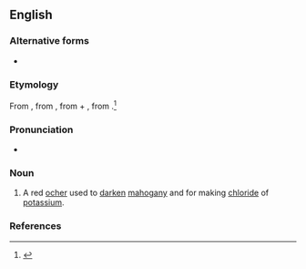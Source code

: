 ==English==

===Alternative forms===
* {{l|en|Abraum salts}}

===Etymology===
From {{etyl|de|en}} {{m|de|abräumen||to remove}}, from {{m|de|ab||from}}, from {{etyl|goh|en}} {{m|goh|aba||away}} + {{etyl|de|en}} {{m|de|raum||space}}, from {{etyl|goh|en}} {{m|goh|rūm}}.<ref>{{R:MW3 1976|page=5}}</ref>

===Pronunciation===
* {{a|US}} {{IPA|/ˈɑˌpɹaʊm/|lang=en}}

===Noun===
{{en-noun|-}}

# A red [[ocher]] used to [[darken]] [[mahogany]] and for making [[chloride]] of [[potassium]].

===References===
<references/>